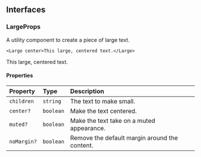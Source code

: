 ## Interfaces

### LargeProps

A utility component to create a piece of large text.

```tsx
<Large center>This large, centered text.</Large>
```

<Large center>This large, centered text.</Large>

#### Properties

| Property    | Type      | Description                                   |
| :---------- | :-------- | :-------------------------------------------- |
| `children`  | `string`  | The text to make small.                       |
| `center?`   | `boolean` | Make the text centered.                       |
| `muted?`    | `boolean` | Make the text take on a muted appearance.     |
| `noMargin?` | `boolean` | Remove the default margin around the content. |
